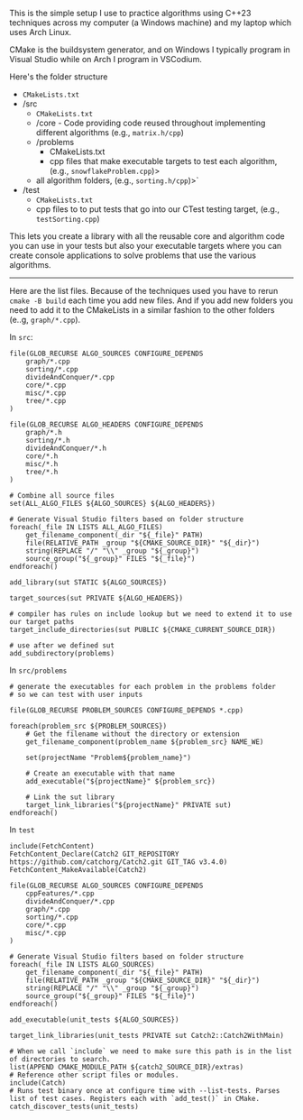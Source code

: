 <main>
<div class="m-2 mdx-content">

This is the simple setup I use to practice algorithms using C++23 techniques across my computer (a Windows machine) and my laptop which uses Arch Linux.

CMake is the buildsystem generator, and on Windows I typically program in Visual Studio while on Arch I program in VSCodium.

Here's the folder structure

- `CMakeLists.txt`
- /src
    - `CMakeLists.txt`
    - /core - Code providing code reused throughout implementing different algorithms (e.g., `matrix.h/cpp`) 
    - /problems
        - CMakeLists.txt
        - cpp files that make executable targets to test each algorithm, (e.g., `snowflakeProblem.cpp`)>
    - all algorithm folders, (e.g., `sorting.h/cpp`)>`
- /test
    - `CMakeLists.txt`
    - cpp files to to put tests that go into our CTest testing target, (e.g., `testSorting.cpp`)

This lets you create a library with all the reusable core and algorithm code you can use in your tests but also your executable targets where you can create console applications to solve problems that use the various algorithms.

---

Here are the list files. Because of the techniques used you have to rerun `cmake -B build` each time you add new files. And if you add new folders you need to add it to the CMakeLists in a similar fashion to the other folders (e..g, `graph/*.cpp`).

In `src`:

```
file(GLOB_RECURSE ALGO_SOURCES CONFIGURE_DEPENDS
    graph/*.cpp
    sorting/*.cpp
    divideAndConquer/*.cpp
    core/*.cpp
    misc/*.cpp
    tree/*.cpp
)

file(GLOB_RECURSE ALGO_HEADERS CONFIGURE_DEPENDS
    graph/*.h
    sorting/*.h
    divideAndConquer/*.h
    core/*.h
    misc/*.h
    tree/*.h
)

# Combine all source files
set(ALL_ALGO_FILES ${ALGO_SOURCES} ${ALGO_HEADERS})

# Generate Visual Studio filters based on folder structure
foreach(_file IN LISTS ALL_ALGO_FILES)
    get_filename_component(_dir "${_file}" PATH)
    file(RELATIVE_PATH _group "${CMAKE_SOURCE_DIR}" "${_dir}")
    string(REPLACE "/" "\\" _group "${_group}")
    source_group("${_group}" FILES "${_file}")
endforeach()

add_library(sut STATIC ${ALGO_SOURCES})

target_sources(sut PRIVATE ${ALGO_HEADERS})

# compiler has rules on include lookup but we need to extend it to use our target paths
target_include_directories(sut PUBLIC ${CMAKE_CURRENT_SOURCE_DIR})

# use after we defined sut
add_subdirectory(problems)
```

In `src/problems`

```
# generate the executables for each problem in the problems folder
# so we can test with user inputs

file(GLOB_RECURSE PROBLEM_SOURCES CONFIGURE_DEPENDS *.cpp)

foreach(problem_src ${PROBLEM_SOURCES})
    # Get the filename without the directory or extension
    get_filename_component(problem_name ${problem_src} NAME_WE)

    set(projectName "Problem${problem_name}")

    # Create an executable with that name
    add_executable("${projectName}" ${problem_src})

    # Link the sut library
    target_link_libraries("${projectName}" PRIVATE sut)
endforeach()
```

In `test`

```
include(FetchContent)
FetchContent_Declare(Catch2 GIT_REPOSITORY https://github.com/catchorg/Catch2.git GIT_TAG v3.4.0)
FetchContent_MakeAvailable(Catch2)

file(GLOB_RECURSE ALGO_SOURCES CONFIGURE_DEPENDS
    cppFeatures/*.cpp
    divideAndConquer/*.cpp
    graph/*.cpp
    sorting/*.cpp
    core/*.cpp
    misc/*.cpp
)

# Generate Visual Studio filters based on folder structure
foreach(_file IN LISTS ALGO_SOURCES)
    get_filename_component(_dir "${_file}" PATH)
    file(RELATIVE_PATH _group "${CMAKE_SOURCE_DIR}" "${_dir}")
    string(REPLACE "/" "\\" _group "${_group}")
    source_group("${_group}" FILES "${_file}")
endforeach()

add_executable(unit_tests ${ALGO_SOURCES})

target_link_libraries(unit_tests PRIVATE sut Catch2::Catch2WithMain)

# When we call `include` we need to make sure this path is in the list of directories to search.
list(APPEND CMAKE_MODULE_PATH ${catch2_SOURCE_DIR}/extras)
# Reference other script files or modules.
include(Catch)
# Runs test binary once at configure time with --list-tests. Parses list of test cases. Registers each with `add_test()` in CMake.
catch_discover_tests(unit_tests)
```

</div>
</main>